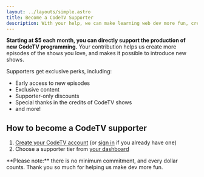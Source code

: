```yaml
---
layout: ../layouts/simple.astro
title: Become a CodeTV Supporter
description: With your help, we can make learning web dev more fun, create a welcoming and supportive community, and build resilient careers in tech. Let's do this together.
---
```




**Starting at $5 each month, you can directly support the production of new CodeTV programming.** Your contribution helps us create more episodes of the shows you love, and makes it possible to introduce new shows.

Supporters get exclusive perks, including:

- Early access to new episodes
- Exclusive content
- Supporter-only discounts
- Special thanks in the credits of CodeTV shows
- and more!

## How to become a CodeTV supporter

1. [Create your CodeTV account](/dashboard/sign-up) (or [sign in](/dashboard/sign-in) if you already have one)
2. Choose a supporter tier from [your dashboard](/dashboard)

<Aside>
  **Please note:** there is no minimum commitment, and every dollar counts. Thank you so much for helping us make dev more fun. <Heart />
</Aside>

